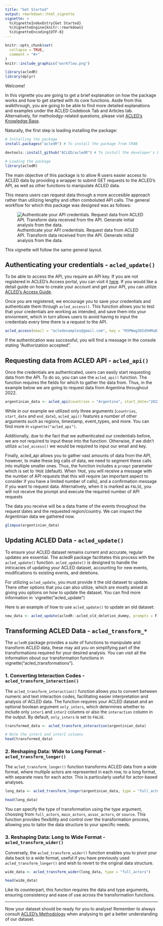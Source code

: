 ```yaml
---
title: "Get Started"
output: rmarkdown::html_vignette
vignette: >
  %\VignetteIndexEntry{Get Started}
  %\VignetteEngine{knitr::rmarkdown}
  %\VignetteEncoding{UTF-8}
---
```



```r
knitr::opts_chunk$set(
  collapse = TRUE,
  comment = "#>"
)
knitr::include_graphics("workflow.png")
```

``` r
library(acledR)
library(dplyr)
```

Welcome! 

In this vignette you are going to get a brief explanation on how the package works and how to get started with its core functions. Aside from this walkthrough, you are going to be able to find more detailed explanations and examples under the ACLED Codebook Tab and Articles tab. Alternatively, for metholodgy-related questions, please visit [ACLED's Knowledge Base](https://acleddata.com/knowledge-base/). 

Naturally, the first step is loading installing the package:

```r

# Installing the package
install.packages("acledR") # To install the package from CRAN

devtools::install_github("ACLED/acledR") # To install the developer's branch from Github. 

# Loading the package
library(acledR)
```


The main objective of this package is to allow R users easier access to ACLED data by providing a wrapper to submit GET requests to the ACLED's API, as well as other functions to manipulate ACLED data. 

This means users can request data through a more acccesible approach rather than utilizing lengthy and often comboluted API calls. The general workflow for which this package was designed was as follows:

![Authenticate your API credentials. Request data from ACLED API. Transform data received from the API. Generate initial analysis from the data.](workflow.png)

This vignette will follow the same general layout. 

## Authenticating your credentials - `acled_update()`

To be able to access the API, you require an API key. If you are not registered in ACLED's Access portal, you can visit it [here](developer.acleddata.com). If you would like a detail guide on how to create your account and get your API, you can utilize [ACLED's Access Guide](https://acleddata.com/download/35300/). 
 
Once you are registered, we encourage you to save your credentials and authenticate them through `acled_access()`. This function allows you to test that your credentials are working as intended, and save them into your enviorment, which in turn allows users to avoid having to input the credentials every time there is a request to the API. 

```r
acled_access(email = "acledexamples@gmail.com", key = "M3PWwg3DIdhHMuDiilp5") #  This is an example, you will need to input your credentials.
```

If the authentication was successful, you will find a message in the console stating "Authorization accepted". 

## Requesting data from ACLED API - `acled_api()`

Once the credentials are authenticated, users can easily start requesting data from the API. To do so, you can use the `acled_api()` function. The function requires the fields for which to gather the data from. Thus, in the example below we are going to request data from Argentina throughout 2022. 

```r
argentinian_data <- acled_api(countries = "Argentina", start_date="2022-01-01",end_date = "2022-12-31", prompt=F)
```

While in our example we utilized only three arguments (`countries`, `start_date` and `end_date`), `acled_api()` features a number of other arguments such as regions, timestamp, event_types, and more. You can find more in `vignette("acled_api")`.

Additionally, due to the fact that we authenticated our credentials before, we are not required to input these into the function. Otherwise, if we didn't utilize `acled_access()` we would be required to input our email and key. 

Finally, acled_api allows you to gather vast amounts of data from the API, however, to make these big calls of data, we need to segment these calls into multiple smaller ones. Thus, the function includes a `prompt` parameter which is set to `TRUE` (default). When `TRUE`, you will receive a message with the number of API requests that this will require (an important aspect to consider if you have a limited number of calls), and a confirmation message if you want to request data. Alternatively, when it is marked as `FALSE`, you will not receive the prompt and execute the required number of API requests

The data you receive will be a data frame of the events throughout the request dates and the requested region/country. We can inspect the Argentinian data we gathered now. 

```r
glimpse(argentinian_data)
```


## Updating ACLED Data - `acled_update()`

To ensure your ACLED dataset remains current and accurate, regular updates are essential. The acledR package facilitates this process with the `acled_update()` function. `acled_update()` is designed to handle the intricacies of updating your ACLED dataset, accounting for new events, modifications to existing events, and deletions.

For utilizing `acled_update`, you must provide it the old dataset to update. There other options that you can also utilize, which are mostly aimed at giving you options on how to update the dataset. You can find more information in `vignette("acled_update")

Here is an example of how to use `acled_update()` to update an old dataset:

```r
new_data <- acled_update(acledR::acled_old_deletion_dummy, prompts = F)
```

## Transforming ACLED Data - `acled_transform_*`

The `acledR` package provides a suite of functions to manipulate and transform ACLED data, these may aid you on simplifying part of the transformations required for your desired analysis. You can visit all the information obout our transformation functions in vignette("acled_transformations").

### 1. Converting Interaction Codes - `acled_transform_interaction()`

The `acled_transform_interaction()` function allows you to convert between numeric and text interaction codes, facilitating easier interpretation and analysis of ACLED data. The function requires your ACLED dataset and an optional boolean argument `only_inters`, which determines whether to include only `inter1` and `inter2` columns or also the `interaction` column in the output. By default, `only_inters` is set to `FALSE`.

```r
transformed_data <- acled_transform_interaction(argentinian_data)

# Note the inter1 and inter2 columns
head(transformed_data)
```

### 2. Reshaping Data: Wide to Long Format - `acled_transform_longer()`

The `acled_transform_longer()` function transforms ACLED data from a wide format, where multiple actors are represented in each row, to a long format, with separate rows for each actor. This is particularly useful for actor-based analyses.

```r
long_data <- acled_transform_longer(argentinian_data, type = "full_actors")

head(long_data)
```

You can specify the type of transformation using the type argument, choosing from `full_actors`, `main_actors`, `assoc_actors`, or `source`. This function provides flexibility and control over the transformation process, allowing you to tailor the data structure to your specific needs.

### 3. Reshaping Data: Long to Wide Format - `acled_transform_wider()`

Conversely, the `acled_transform_wider()` function enables you to pivot your data back to a wide format, useful if you have previously used `acled_transform_longer()` and wish to revert to the original data structure.

```r
wide_data <- acled_transform_wider(long_data, type = "full_actors")

head(wide_data)
```

Like its counterpart, this function requires the data and type arguments, ensuring consistency and ease of use across the transformation functions.

----

Now your dataset should be ready for you to analyse! Remember to always consult [ACLED's Methodology](https://acleddata.com/resources/) when analysing to get a better understanding of our dataset. 
